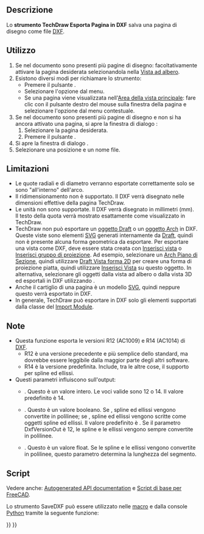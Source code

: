 <languages/>

{{Docnav/it
|[[TechDraw_ExportPageSVG/it|Esporta Pagina in SVG]]
|[[TechDraw_View/it|Vista]]
|[[TechDraw_Workbench/it|TechDraw]]
|IconL=TechDraw_ExportPageSVG.svg
|IconR=TechDraw_View.svg
|IconC=Workbench_TechDraw.svg
}}

{{GuiCommand/it
|Name=TechDraw ExportPageDXF
|Name/it=TechDraw Esporta Pagina in DXF
|MenuLocation=TechDraw → Pagina → Esporta Pagina in DXF
|Workbenches=[[TechDraw_Workbench/it|TechDraw]]
|Version=0.18
|SeeAlso=[[TechDraw_ExportPageSVG/it|TechDraw Esporta Pagina in SVG]], [[Draft_DXF/it|Draft DXF]]
}}

<span id="Description"></span>
==Descrizione==

Lo '''strumento TechDraw Esporta Pagina in DXF''' salva una pagina di disegno come file [[DXF/it|DXF]].

<span id="Usage"></span>
==Utilizzo==

# Se nel documento sono presenti più pagine di disegno: facoltativamente attivare la pagina desiderata selezionandola nella [[Tree_view/it|Vista ad albero]].
# Esistono diversi modi per richiamare lo strumento:
#* Premere il pulsante {{Button|[[Image:TechDraw_ExportPageDXF.svg|16px]] [[TechDraw_ExportPageDXF/it|Esporta Pagina in DXF]]}}.
#* Selezionare l'opzione {{MenuCommand|TechDraw → Pagina → [[Image:TechDraw_ExportPageDXF.svg|16px]] Esporta Pagina in DXF}} dal menu.
#* Se una pagina viene visualizzata nell'[[Main_view_area/it|Area della vista principale]]: fare clic con il pulsante destro del mouse sulla finestra della pagina e selezionare l'opzione {{MenuCommand|Esporta DXF}} dal menu contestuale.
# Se nel documento sono presenti più pagine di disegno e non si ha ancora attivato una pagina, si apre la finestra di dialogo {{MenuCommand|Scelta Pagina}}:
## Selezionare la pagina desiderata.
## Premere il pulsante {{Button|OK}}.
# Si apre la finestra di dialogo {{MenuCommand|Salva file DXF}}.
# Selezionare una posizione e un nome file.

<span id="Limitations"></span>
==Limitazioni==

* Le quote radiali e di diametro verranno esportate correttamente solo se sono "all'interno" dell'arco.
* Il ridimensionamento non è supportato. Il DXF verrà disegnato nelle dimensioni effettive della pagina TechDraw.
*Le unità non sono supportate. Il DXF verrà disegnato in millimetri (mm). Il testo della quota verrà mostrato esattamente come visualizzato in TechDraw.
* TechDraw non può esportare un [[TechDraw_DraftView/it|oggetto Draft]] o un [[TechDraw_ArchView/it|oggetto Arch]] in DXF. Queste viste sono elementi [[SVG/it|SVG]] generati internamente da [[Draft_Workbench/it|Draft]], quindi non è presente alcuna forma geometrica da esportare. Per esportare una vista come DXF, deve essere stata creata con [[TechDraw_View/it|Inserisci vista]] o [[TechDraw_ProjectionGroup/it|Inserisci gruppo di proiezione]]. Ad esempio, selezionare un [[Arch_SectionPlane/it|Arch Piano di Sezione]], quindi utilizzare [[Draft_Shape2DView/it|Draft Vista forma 2D]] per creare una forma di proiezione piatta, quindi utilizzare [[TechDraw_View/it|Inserisci Vista]] su questo oggetto. In alternativa, selezionare gli oggetti dalla vista ad albero o dalla vista 3D ed esportali in DXF utilizzando {{MenuCommand|File → [[Std Export|Exporta]]}}.
* Anche il cartiglio di una pagina è un modello [[SVG/it|SVG]], quindi neppure questo verrà esportato in DXF.
* In generale, TechDraw può esportare in DXF solo gli elementi supportati dalla classe {{incode|Import::ImpExpDxfWrite}} del [[Draft_DXF/it|Import Module]].

<span id="Notes"></span>
==Note==

* Questa funzione esporta le versioni R12 (AC1009) e R14 (AC1014) di [[DXF/it|DXF]].
** R12 è una versione precedente e più semplice dello standard, ma dovrebbe essere leggibile dalla maggior parte degli altri software.
** R14 è la versione predefinita.  Include, tra le altre cose, il supporto per spline ed ellissi.
* Questi parametri influiscono sull'output:
** {{MenuCommand|Strumenti → Modifica parametri → BaseApp/Preferences/Mod/Import → DxfVersionOut}}. Questo è un valore intero. Le voci valide sono 12 o 14. Il valore predefinito è 14.
** {{MenuCommand|Strumenti → Modifica parametri → BaseApp/Preferences/Mod/Import → DiscretizeEllipses}}. Questo è un valore booleano. Se {{TRUE}}, spline ed ellissi vengono convertite in polilinee; se {{FALSE}}, spline ed ellissi vengono scritte come oggetti spline ed ellissi. Il valore predefinito è {{FALSE}}. Se il parametro DxfVersionOut è 12, le spline e le ellissi vengono sempre convertite in polilinee.
** {{MenuCommand|Strumenti → Modifica parametri → BaseApp/Preferences/Mod/Import → maxsegmentlength}}. Questo è un valore float. Se le spline e le ellissi vengono convertite in polilinee, questo parametro determina la lunghezza del segmento.

<span id="Scripting"></span>
==Script==

Vedere anche: [https://freecad.github.io/SourceDoc/ Autogenerated API documentation] e [[FreeCAD_Scripting_Basics/it|Script di base per FreeCAD]].

Lo strumento SaveDXF può essere utilizzato nelle [[macros/it|macro]] e dalla console [[Python/it|Python]] tramite la seguente funzione:

{{Code|code=
TechDraw.writeDXFPage(page,filename)
}}


{{Docnav/it
|[[TechDraw_ExportPageSVG/it|Esporta Pagina in SVG]]
|[[TechDraw_View/it|Vista]]
|[[TechDraw_Workbench/it|TechDraw]]
|IconL=TechDraw_ExportPageSVG.svg
|IconR=TechDraw_View.svg
|IconC=Workbench_TechDraw.svg
}}

{{TechDraw_Tools_navi{{#translation:}}}}
{{Userdocnavi{{#translation:}}}}